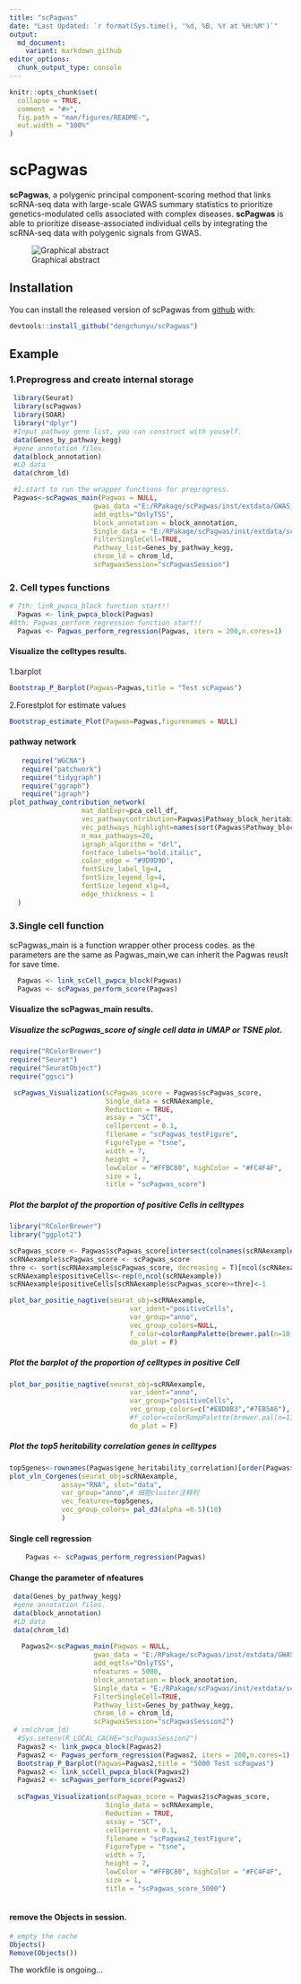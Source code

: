 ```yaml
---
title: "scPagwas"
date: "Last Updated: `r format(Sys.time(), '%d, %B, %Y at %H:%M')`"
output:
  md_document:
    variant: markdown_github
editor_options:
  chunk_output_type: console
---
```


```r
knitr::opts_chunk$set(
  collapse = TRUE,
  comment = "#>",
  fig.path = "man/figures/README-",
  out.width = "100%"
)
```

# scPagwas

**scPagwas**, a polygenic principal component-scoring method that links scRNA-seq data with large-scale GWAS summary statistics to prioritize genetics-modulated cells associated with complex diseases.
**scPagwas** is able to prioritize disease-associated individual cells by integrating the scRNA-seq data with polygenic signals from GWAS.


![Graphical abstract](img/workflow_20220222.png)

## Installation

You can install the released version of scPagwas from [github](https://github.com/dengchunyu/scPagwas) with:

``` r
devtools::install_github("dengchunyu/scPagwas")

```

## Example 

### 1.Preprogress and create internal storage

```r
 
 library(Seurat)
 library(scPagwas)
 library(SOAR)
 library("dplyr")
 #Input pathway gene list, you can construct with youself.
 data(Genes_by_pathway_kegg)
 #gene annotation files.
 data(block_annotation)
 #LD data
 data(chrom_ld)

 #1.start to run the wrapper functions for preprogress.
 Pagwas<-scPagwas_main(Pagwas = NULL,
                     gwas_data ="E:/RPakage/scPagwas/inst/extdata/GWAS_summ_example.txt",
                     add_eqtls="OnlyTSS",
                     block_annotation = block_annotation,
                     Single_data = "E:/RPakage/scPagwas/inst/extdata/scRNAexample.rds",
                     FilterSingleCell=TRUE,
                     Pathway_list=Genes_by_pathway_kegg,
                     chrom_ld = chrom_ld,
                     scPagwasSession="scPagwasSession")
```
 
### 2. Cell types functions  
 
```r
# 7th: link_pwpca_block function start!! 
  Pagwas <- link_pwpca_block(Pagwas)
#8th: Pagwas_perform_regression function start!!
  Pagwas <- Pagwas_perform_regression(Pagwas, iters = 200,n.cores=1)
``` 
#### Visualize the celltypes results.

 1.barplot
```r
Bootstrap_P_Barplot(Pagwas=Pagwas,title = "Test scPagwas")
```

 2.Forestplot for estimate values
```r
Bootstrap_estimate_Plot(Pagwas=Pagwas,figurenames = NULL)

```

#### pathway network

```r
   require("WGCNA")
   require("patchwork")
   require("tidygraph")
   require("ggraph")
   require("igraph")
plot_pathway_contribution_network(
                  mat_datExpr=pca_cell_df,
                  vec_pathwaycontribution=Pagwas$Pathway_block_heritability,
                  vec_pathways_highlight=names(sort(Pagwas$Pathway_block_heritability,decreasing = T)[1:5]),
                  n_max_pathways=20,
                  igraph_algorithm = "drl",
                  fontface_labels="bold.italic",
                  color_edge = "#9D9D9D",
                  fontSize_label_lg=4,
                  fontSize_legend_lg=4,
                  fontSize_legend_xlg=4,
                  edge_thickness = 1
  )

```
#######


### 3.Single cell function 
scPagwas_main is a function wrapper other process codes.
as the parameters are the same as Pagwas_main,we can inherit the Pagwas reuslt for save time.

```r
  Pagwas <- link_scCell_pwpca_block(Pagwas)
  Pagwas <- scPagwas_perform_score(Pagwas)

```


#### Visualize the scPagwas_main results.
##### Visualize the scPagwas_score of single cell data in UMAP or TSNE plot. 

```r
require("RColorBrewer")
require("Seurat")
require("SeuratObject")
require("ggsci")

 scPagwas_Visualization(scPagwas_score = Pagwas$scPagwas_score,
                        Single_data = scRNAexample,
                        Reduction = TRUE,
                        assay = "SCT",
                        cellpercent = 0.1,
                        filename = "scPagwas_testFigure",
                        FigureType = "tsne",
                        width = 7,
                        height = 7,
                        lowColor = "#FFBC80", highColor = "#FC4F4F",
                        size = 1,
                        title = "scPagwas_score")
```

##### Plot the barplot of the proportion of positive Cells in celltypes

```r
library("RColorBrewer")
library("ggplot2")

scPagwas_score <- Pagwas$scPagwas_score[intersect(colnames(scRNAexample),names(Pagwas$scPagwas_score))]
scRNAexample$scPagwas_score <- scPagwas_score
thre <- sort(scRNAexample$scPagwas_score, decreasing = T)[ncol(scRNAexample) * 0.1]
scRNAexample$positiveCells<-rep(0,ncol(scRNAexample))
scRNAexample$positiveCells[scRNAexample$scPagwas_score>=thre]<-1

plot_bar_positie_nagtive(seurat_obj=scRNAexample,
                              var_ident="positiveCells",
                              var_group="anno",
                              vec_group_colors=NULL,
                              f_color=colorRampPalette(brewer.pal(n=10, name="RdYlBu")),
                              do_plot = F)
```

##### Plot the barplot of the proportion of celltypes in positive Cell 

```r
plot_bar_positie_nagtive(seurat_obj=scRNAexample,
                              var_ident="anno",
                              var_group="positiveCells",
                              vec_group_colors=c("#E8D0B3","#7EB5A6"),
                              #f_color=colorRampPalette(brewer.pal(n=11, name="RdYlBu")),
                              do_plot = F)
```

##### Plot the top5 heritability correlation genes in celltypes

```r
top5genes<-rownames(Pagwas$gene_heritability_correlation)[order(Pagwas$gene_heritability_correlation,decreasing = T)[1:5]]
plot_vln_Corgenes(seurat_obj=scRNAexample,
             assay="RNA", slot="data",
             var_group="anno",# 细胞cluster注释列
             vec_features=top5genes,
             vec_group_colors= pal_d3(alpha =0.5)(10)
             )
```

#### Single cell regression

```r
    Pagwas <- scPagwas_perform_regression(Pagwas)

```

#### Change the parameter of nfeatures 

```r
 data(Genes_by_pathway_kegg)
 #gene annotation files.
 data(block_annotation)
 #LD data
 data(chrom_ld)
 
   Pagwas2<-scPagwas_main(Pagwas = NULL,
                     gwas_data = "E:/RPakage/scPagwas/inst/extdata/GWAS_summ_example.txt",
                     add_eqtls="OnlyTSS",
                     nfeatures = 5000,
                     block_annotation = block_annotation,
                     Single_data = "E:/RPakage/scPagwas/inst/extdata/scRNAexample.rds",
                     FilterSingleCell=TRUE,
                     Pathway_list=Genes_by_pathway_kegg,
                     chrom_ld = chrom_ld,
                     scPagwasSession="scPagwasSession2")
 # rm(chrom_ld)
  #Sys.setenv(R_LOCAL_CACHE="scPagwasSession2")
  Pagwas2 <- link_pwpca_block(Pagwas2)
  Pagwas2 <- Pagwas_perform_regression(Pagwas2, iters = 200,n.cores=1)
  Bootstrap_P_Barplot(Pagwas=Pagwas2,title = "5000 Test scPagwas")
  Pagwas2 <- link_scCell_pwpca_block(Pagwas2)
  Pagwas2 <- scPagwas_perform_score(Pagwas2)
  
  scPagwas_Visualization(scPagwas_score = Pagwas2$scPagwas_score,
                        Single_data = scRNAexample,
                        Reduction = TRUE,
                        assay = "SCT",
                        cellpercent = 0.1,
                        filename = "scPagwas2_testFigure",
                        FigureType = "tsne",
                        width = 7,
                        height = 7,
                        lowColor = "#FFBC80", highColor = "#FC4F4F",
                        size = 1,
                        title = "scPagwas_score_5000")
  
```

#### remove the Objects in session. 

```r
# empty the cache
Objects()
Remove(Objects())

```
The workfile is ongoing...

